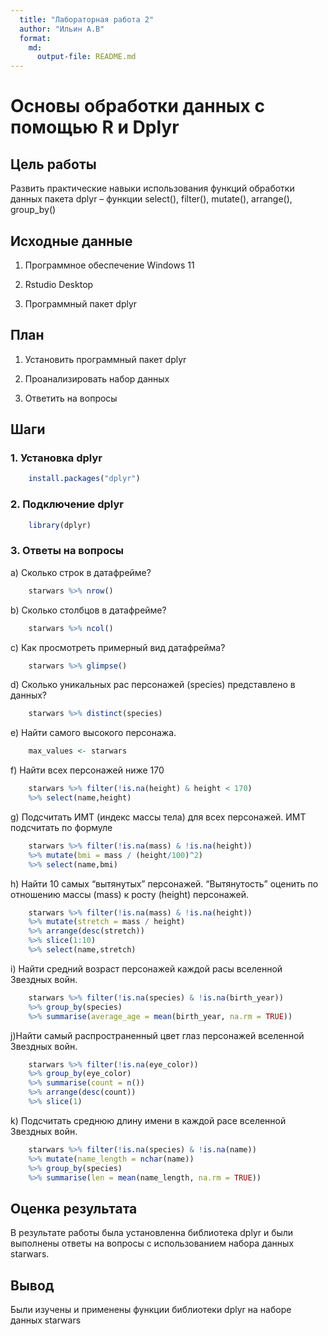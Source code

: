 ```yaml
---
  title: "Лабораторная работа 2"
  author: "Ильин А.В"
  format: 
    md:
      output-file: README.md
---
```


# Основы обработки данных с помощью R и Dplyr


## Цель работы
Развить практические навыки использования функций обработки данных пакета dplyr – функции select(), filter(), mutate(), arrange(), group_by()

## Исходные данные

1.  Программное обеспечение Windows 11

2.  Rstudio Desktop

3.  Программный пакет dplyr

## План

1.  Установить программный пакет dplyr

2.  Проанализировать набор данных

3.  Ответить на вопросы

## Шаги

### 1. Установка dplyr
```r
    install.packages("dplyr")
```

### 2. Подключение dplyr
```r
    library(dplyr)
``` 

### 3. Ответы на вопросы

a\) Сколько строк в датафрейме?

```r
    starwars %>% nrow()
```

b\) Сколько столбцов в датафрейме?

```r
    starwars %>% ncol()
```

c\) Как просмотреть примерный вид датафрейма?

```r
    starwars %>% glimpse()
```

d\) Сколько уникальных рас персонажей (species) представлено в данных?

```r
    starwars %>% distinct(species)

```

e\) Найти самого высокого персонажа.

```r
    max_values <- starwars 
```

f\) Найти всех персонажей ниже 170

```r
    starwars %>% filter(!is.na(height) & height < 170) 
    %>% select(name,height)
```

g\) Подсчитать ИМТ (индекс массы тела) для всех персонажей. ИМТ подсчитать по формуле

```r
    starwars %>% filter(!is.na(mass) & !is.na(height)) 
    %>% mutate(bmi = mass / (height/100)^2) 
    %>% select(name,bmi)

```

h\) Найти 10 самых “вытянутых” персонажей. “Вытянутость” оценить по отношению массы (mass) к росту (height) персонажей.

```r
    starwars %>% filter(!is.na(mass) & !is.na(height)) 
    %>% mutate(stretch = mass / height) 
    %>% arrange(desc(stretch)) 
    %>% slice(1:10) 
    %>% select(name,stretch)
```

i\) Найти средний возраст персонажей каждой расы вселенной Звездных войн.

```r
    starwars %>% filter(!is.na(species) & !is.na(birth_year)) 
    %>% group_by(species) 
    %>% summarise(average_age = mean(birth_year, na.rm = TRUE))
```

j\)Найти самый распространенный цвет глаз персонажей вселенной Звездных войн.

```r
    starwars %>% filter(!is.na(eye_color)) 
    %>% group_by(eye_color)
    %>% summarise(count = n()) 
    %>% arrange(desc(count)) 
    %>% slice(1)
```

k\) Подсчитать среднюю длину имени в каждой расе вселенной Звездных войн.

```r
    starwars %>% filter(!is.na(species) & !is.na(name)) 
    %>% mutate(name_length = nchar(name)) 
    %>% group_by(species) 
    %>% summarise(len = mean(name_length, na.rm = TRUE))
```

## Оценка результата

В результате работы была установленна библиотека dplyr и были выполнены ответы на вопросы с использованием набора данных starwars.

## Вывод

Были изучены и применены функции библиотеки dplyr на наборе данных starwars
